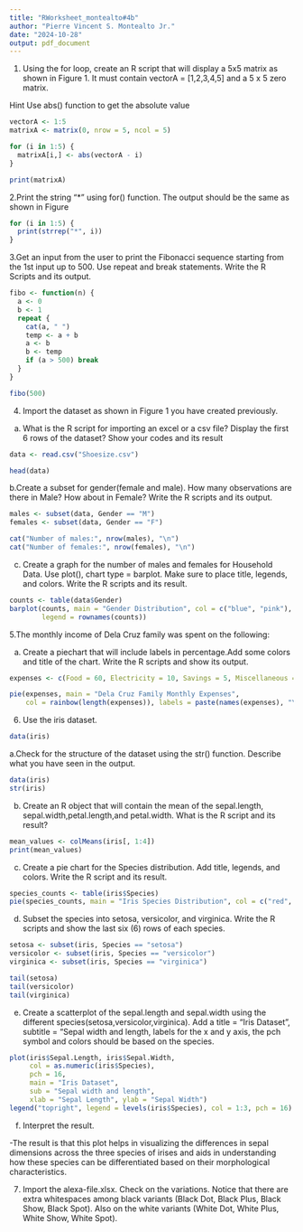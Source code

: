 ```yaml
---
title: "RWorksheet_montealto#4b"
author: "Pierre Vincent S. Montealto Jr."
date: "2024-10-28"
output: pdf_document
---
```


1. Using the for loop, create an R script that will display a 5x5 matrix as shown in
Figure 1. It must contain vectorA = [1,2,3,4,5] and a 5 x 5 zero matrix.

Hint Use abs() function to get the absolute value

```r
vectorA <- 1:5
matrixA <- matrix(0, nrow = 5, ncol = 5)

for (i in 1:5) {
  matrixA[i,] <- abs(vectorA - i)
}

print(matrixA)

```

2.Print the string "*" using for() function. The output should be the same as shown in Figure

```r
for (i in 1:5) {
  print(strrep("*", i))
}

```

3.Get an input from the user to print the Fibonacci sequence starting from the 1st input
up to 500. Use repeat and break statements. Write the R Scripts and its output.

```r
fibo <- function(n) {
  a <- 0
  b <- 1
  repeat {
    cat(a, " ")
    temp <- a + b
    a <- b
    b <- temp
    if (a > 500) break
  }
}

fibo(500)

```

4. Import the dataset as shown in Figure 1 you have created previously.

a. What is the R script for importing an excel or a csv file? Display the first 6 rows of
the dataset? Show your codes and its result

```r
data <- read.csv("Shoesize.csv")

head(data)

```
b.Create a subset for gender(female and male). How many observations are there in
Male? How about in Female? Write the R scripts and its output.

```r
males <- subset(data, Gender == "M")
females <- subset(data, Gender == "F")

cat("Number of males:", nrow(males), "\n")
cat("Number of females:", nrow(females), "\n")

```

c. Create a graph for the number of males and females for Household Data. Use plot(),
chart type = barplot. Make sure to place title, legends, and colors. Write the R scripts and
its result.

```r
counts <- table(data$Gender)
barplot(counts, main = "Gender Distribution", col = c("blue", "pink"), 
        legend = rownames(counts))

```

5.The monthly income of Dela Cruz family was spent on the following:

a. Create a piechart that will include labels in percentage.Add some colors and title of the chart. Write the R scripts and show its output.

```r
expenses <- c(Food = 60, Electricity = 10, Savings = 5, Miscellaneous = 25)

pie(expenses, main = "Dela Cruz Family Monthly Expenses", 
    col = rainbow(length(expenses)), labels = paste(names(expenses), "\n", expenses, "%"))

```
6. Use the iris dataset.

```r
data(iris)
```


a.Check for the structure of the dataset using the str() function. Describe what you
have seen in the output.

```r
data(iris)
str(iris)

```
b. Create an R object that will contain the mean of the sepal.length,
sepal.width,petal.length,and petal.width. What is the R script and its result?

```r
mean_values <- colMeans(iris[, 1:4])
print(mean_values)

```

c. Create a pie chart for the Species distribution. Add title, legends, and colors. Write
the R script and its result.

```r
species_counts <- table(iris$Species)
pie(species_counts, main = "Iris Species Distribution", col = c("red", "green", "blue"))

```

d. Subset the species into setosa, versicolor, and virginica. Write the R scripts
and show the last six (6) rows of each species.

```r
setosa <- subset(iris, Species == "setosa")
versicolor <- subset(iris, Species == "versicolor")
virginica <- subset(iris, Species == "virginica")

tail(setosa)
tail(versicolor)
tail(virginica)

```


e. Create a scatterplot of the sepal.length and sepal.width using the different
species(setosa,versicolor,virginica). Add a title = “Iris Dataset”, subtitle = “Sepal
width and length, labels for the x and y axis, the pch symbol and colors should be based on
the species.

```r
plot(iris$Sepal.Length, iris$Sepal.Width, 
     col = as.numeric(iris$Species), 
     pch = 16, 
     main = "Iris Dataset", 
     sub = "Sepal width and length", 
     xlab = "Sepal Length", ylab = "Sepal Width")
legend("topright", legend = levels(iris$Species), col = 1:3, pch = 16)

```

f. Interpret the result.

-The result is that this plot helps in visualizing the differences in sepal dimensions across the three species of irises and aids in understanding how these species can be differentiated based on their morphological characteristics.


7. Import the alexa-file.xlsx. Check on the variations. Notice that there are extra whitespaces among black variants (Black Dot, Black Plus, Black Show, Black Spot). Also on the white variants (White Dot, White Plus, White Show, White
Spot).








